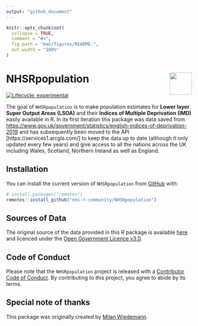 ```yaml
---
output: "github_document"
---
```


<!-- README.md is generated from README.Rmd. Please edit that file -->

```r
knitr::opts_chunk$set(
  collapse = TRUE,
  comment = "#>",
  fig.path = "man/figures/README-",
  out.width = "100%"
)
```

# NHSRpopulation <a href='https://nhsrcommunity.com/'><img src='man/figures/logo.png' align="right" height="60" /></a>

<!-- badges: start -->
[![Lifecycle: experimental](https://img.shields.io/badge/lifecycle-experimental-orange.svg)](https://lifecycle.r-lib.org/articles/stages.html#experimental)
<!-- badges: end -->

The goal of `NHSRpopulation` is to make population estimates for **Lower layer Super Output Areas (LSOA)** and their **Indices of Multiple Deprivation (IMD)** easily available in R.
In its first iteration this package was data saved from [https://www.gov.uk/government/statistics/english-indices-of-deprivation-2019](https://www.gov.uk/government/statistics/english-indices-of-deprivation-2019) and has subsequently been moved to the API [https://services1.arcgis.com/] to keep the data up to date (although it only updated every few years) and give access to all the nations across the UK including Wales, Scotland, Northern Ireland as well as England.

## Installation

You can install the current version of `NHSRpopulation` from [GitHub](https://github.com/nhs-r-community/NHSRpopulation) with:

``` r
# install.packages("remotes")
remotes::install_github("nhs-r-community/NHSRpopulation")
```

## Sources of Data

The original source of the data provided in this R package is available [here](https://www.ons.gov.uk/peoplepopulationandcommunity/populationandmigration/populationestimates/datasets/lowersuperoutputareamidyearpopulationestimates) and licenced under the [Open Government Licence v3.0](http://www.nationalarchives.gov.uk/doc/open-government-licence/version/3/).


## Code of Conduct
  
Please note that the `NHSRpopulation` project is released with a [Contributor Code of Conduct](https://contributor-covenant.org/version/2/0/CODE_OF_CONDUCT.html). 
By contributing to this project, you agree to abide by its terms.

## Special note of thanks

This package was originally created by [Milan Wiedemann](https://github.com/milanwiedemann).
